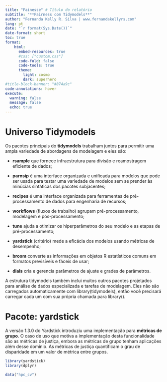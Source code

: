 ```yaml
---
title: "Fainesse" # Título do relatório
subtitle: "**Fairness com Tidymodels**"
author: "Fernanda Kelly R. Silva | www.fernandakellyrs.com"
lang: pt 
date: "`r format(Sys.Date())`" 
date-format: short 
toc: true 
format: 
    html: 
      embed-resources: true
      #css: ["custom.css"] 
      code-fold: false 
      code-tools: true  
      theme: 
        light: cosmo
        dark: superhero 
#title-block-banner: "#874a9c" 
code-annotations: hover 
execute:
  warning: false
  message: false
  echo: true
---
```


# Universo Tidymodels

Os pacotes principais do **tidymodels** trabalham juntos para permitir uma ampla variedade de abordagens de modelagem e eles são:

- **rsample** que fornece infraestrutura para divisão e reamostragem eficiente de dados;

- **parnsip** é uma interface organizada e unificada para modelos que pode ser usada para testar uma variedade de modelos sem se prender às minúcias sintáticas dos pacotes subjacentes;

- **recipes** é uma interface organizada para ferramentas de pré-processamento de dados para engenharia de recursos;

- **workflows** (fluxos de trabalho) agrupam pré-processamento, modelagem e pós-processamento;

- **tune** ajuda a otimizar os hiperparâmetros do seu modelo e as etapas de pré-processamento;

- **yardstick** (critério) mede a eficácia dos modelos usando métricas de desempenho;

- **broom** converte as informações em objetos R estatísticos comuns em formatos previsíveis e fáceis de usar;

- **dials** cria e gerencia parâmetros de ajuste e grades de parâmetros.

A estrutura tidymodels também inclui muitos outros pacotes projetados para análise de dados especializada e tarefas de modelagem. Eles não são carregados automaticamente com library(tidymodels), então você precisará carregar cada um com sua própria chamada para library(). 

# Pacote: yardstick

A versão 1.3.0 do Yardstick introduziu uma implementação para **métricas de grupo**. O caso de uso que motiva a implementação desta funcionalidade são as métricas de justiça, embora as métricas de grupo tenham aplicações além desse domínio. As métricas de justiça quantificam o grau de disparidade em um valor de métrica entre grupos. 


```r
library(yardstick)
library(dplyr)

data("hpc_cv")
```

